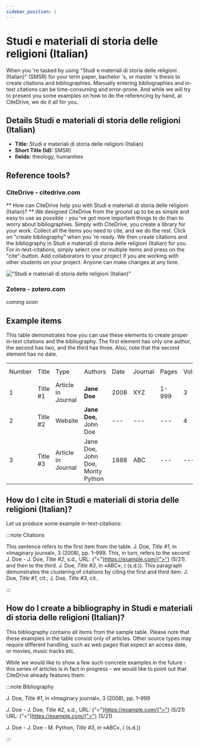 ```yaml
---
sidebar_position: 1
---
```


# Studi e materiali di storia delle religioni (Italian)

When you 're tasked by using "Studi e materiali di storia delle religioni (Italian)" (SMSR) for your term paper, bachelor 's, or master 's thesis to create citations and bibliographies.
Manually entering bibliographies and in-text citations can be time-consuming and error-prone. And while we will try to present you some examples on how to do the referencing by hand, at CiteDrive, we do it all for you.

## Details  Studi e materiali di storia delle religioni (Italian)
* **Title:** Studi e materiali di storia delle religioni (Italian)
* **Short Title (Id):** SMSR)
* **fields:** theology, humanities

## Reference tools?
### CiteDrive - citedrive.com
** How can CiteDrive help you with Studi e materiali di storia delle religioni (Italian)? **
We designed CiteDrive from the ground up to be as simple and easy to use as possible - you 've got more important things to do than to worry about bibliographies. Simply with CiteDrive, you create a library for your work. Collect all the items you need to cite, and we do the rest. Click on "create bibliography" when you 're ready. We then create citations and the bibliography in Studi e materiali di storia delle religioni (Italian) for you. For in-text-citations, simply select one or multiple items and press on the "cite"-button. Add collaborators to your project if you are working with other students on your project. Anyone can make changes at any time.


!["Studi e materiali di storia delle religioni (Italian)"](images/studi-e-materiali-di-storia-delle-religioni-italian.svg "Choose Studi e materiali di storia delle religioni (Italian) in the CiteDrive App")

### Zotero - zotero.com

coming soon

## Example items

This table demonstrates how you can use these elements to create proper in-text citations and the bibliography. The first element has only one author, the second has two, and the third has three. Also, note that the second element has no date.


<table>
  <tr>
   <td>Number
   </td>
   <td>Title
   </td>
   <td>Type
   </td>
   <td>Authors
   </td>
   <td>Date
   </td>
   <td>Journal
   </td>
   <td>Pages
   </td>
   <td>Volume
   </td>
   <td>Issue
   </td>
   <td>Access Date
   </td>
  </tr>
  <tr>
   <td>1
   </td>
   <td>Title #1
   </td>
   <td>Article in Journal
   </td>
   <td><strong>Jane Doe</strong>
   </td>
   <td>2008
   </td>
   <td>XYZ
   </td>
   <td>1-999
   </td>
   <td>3
   </td>
   <td>2
   </td>
   <td>--
   </td>
  </tr>
  <tr>
   <td>
2
   </td>
   <td>Title #2
   </td>
   <td>Website
   </td>
   <td><strong>Jane Doe, </strong>John Doe
   </td>
   <td>---
   </td>
   <td>---
   </td>
   <td>---
   </td>
   <td>4
   </td>
   <td>---
   </td>
   <td>2020-05-01
   </td>
  </tr>
  <tr>
   <td>3
   </td>
   <td>Title #3
   </td>
   <td>Article in Journal
   </td>
   <td>Jane Doe, John Doe, Monty Python
   </td>
   <td>1988
   </td>
   <td>ABC
   </td>
   <td>---
   </td>
   <td>---
   </td>
   <td>16
   </td>
   <td>---
   </td>
  </tr>
</table>



## How do I cite in  Studi e materiali di storia delle religioni (Italian)?

Let us produce some example in-text-citations:

:::note Citations


This sentence refers to the first item from the table. J. Doe,  <i>Title #1</i>, in «Imaginary journal», 3 (2008), pp. 1–999. This, in turn, refers to the second J. Doe - J. Doe,  <i>Title #2</i>,  s.d., URL: {"<"}https://example.com/{">"} (5/21).
and then to the third.  J. Doe,  <i>Title #3</i>, in «ABC», ( (s.d.)).
This paragraph demonstrates the clustering of citations by citing the first and third item. J. Doe, <i>Title #1</i>, cit.; J. Doe, <i>Title #3</i>, cit..

:::

## How do I create a bibliography in Studi e materiali di storia delle religioni (Italian)?

This bibliography contains all items from the sample table. Please note that these examples in the table consist only of articles. Other source types may require different handling, such as web pages that expect an access date, or movies, music tracks etc.

While we would like to show a few such concrete examples in the future - this series of articles is in fact in progress - we would like to point out that CiteDrive already features them.

:::note Bibliography

J. Doe,  <i>Title #1</i>, in «Imaginary journal», 3 (2008), pp. 1–999

J. Doe - J. Doe,  <i>Title #2</i>,  s.d., URL: {"<"}https://example.com/{">"} (5/21) URL: {"<"}https://example.com/{">"} (5/21)

J. Doe - J. Doe - M. Python,  <i>Title #3</i>, in «ABC», ( (s.d.))



:::


        